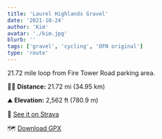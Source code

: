 ```yaml
---
title: 'Laurel Highlands Gravel'
date: '2021-10-24'
author: 'Kim'
avatar: './kim.jpg'
blurb: ''
tags: ['gravel', 'cycling', 'OFN original']
type: 'route'
---
```


21.72 mile loop from Fire Tower Road parking area.

🚵🏻 **Distance:** 21.72 mi (34.95 km) 

⛰ **Elevation:** 2,562 ft (780.9 m)

📍 [See it on Strava](https://www.strava.com/activities/5681020008)

🗺 [Download GPX](https://github.com/OutdoorFunNetwork/GPX-Library/raw/main/cycling/data/laurel-gravel.gpx)
